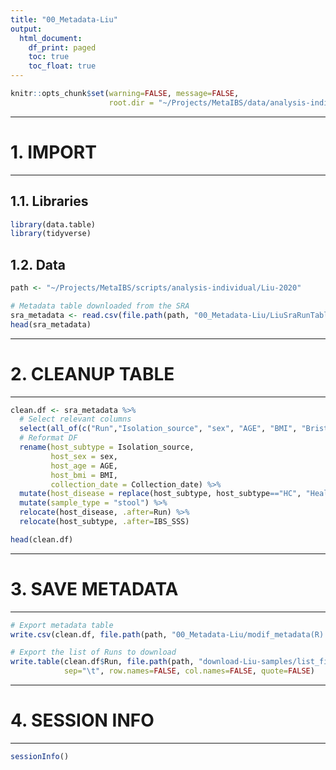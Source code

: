 ```yaml
---
title: "00_Metadata-Liu"
output:
  html_document:
    df_print: paged
    toc: true
    toc_float: true
---
```



```r
knitr::opts_chunk$set(warning=FALSE, message=FALSE,
                      root.dir = "~/Projects/MetaIBS/data/analysis-individual/Liu-2020/00_Metadata-Liu/")
```




***********
# 1. IMPORT
***********

## 1.1. Libraries
```r
library(data.table)
library(tidyverse)
```

## 1.2. Data
```r
path <- "~/Projects/MetaIBS/scripts/analysis-individual/Liu-2020"

# Metadata table downloaded from the SRA
sra_metadata <- read.csv(file.path(path, "00_Metadata-Liu/LiuSraRunTable.txt"), header=TRUE, sep = ",")
head(sra_metadata)
```




******************
# 2. CLEANUP TABLE
******************

```r
clean.df <- sra_metadata %>%
  # Select relevant columns
  select(all_of(c("Run","Isolation_source", "sex", "AGE", "BMI", "Bristol", "IBS_SSS", "Collection_date"))) %>%
  # Reformat DF
  rename(host_subtype = Isolation_source,
         host_sex = sex,
         host_age = AGE,
         host_bmi = BMI,
         collection_date = Collection_date) %>%
  mutate(host_disease = replace(host_subtype, host_subtype=="HC", "Healthy")) %>%
  mutate(sample_type = "stool") %>%
  relocate(host_disease, .after=Run) %>%
  relocate(host_subtype, .after=IBS_SSS)

head(clean.df)
```




******************
# 3. SAVE METADATA
******************

```r
# Export metadata table
write.csv(clean.df, file.path(path, "00_Metadata-Liu/modif_metadata(R).csv"))

# Export the list of Runs to download
write.table(clean.df$Run, file.path(path, "download-Liu-samples/list_files_liu.txt"),
            sep="\t", row.names=FALSE, col.names=FALSE, quote=FALSE)
```




*****************
# 4. SESSION INFO
*****************

```r
sessionInfo()
```